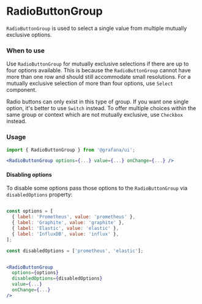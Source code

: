 
<Meta title="MDX|RadioButtonGroup" component={RadioButtonGroup} />

# RadioButtonGroup

`RadioButtonGroup` is used to select a single value from multiple mutually exclusive options.

### When to use

Use `RadioButtonGroup` for mutually exclusive selections if there are up to four options available. This is because the `RadioButtonGroup` cannot have more than one row and should still accommodate small resolutions. For a mutually exclusive selection of more than four options, use `Select` component.

Radio buttons can only exist in this type of group. If you want one single option, it's better to use `Switch` instead. To offer multiple choices within the same group or context which are not mutually exclusive, use `Checkbox` instead.

### Usage

```jsx
import { RadioButtonGroup } from '@grafana/ui';

<RadioButtonGroup options={...} value={...} onChange={...} />
```

#### Disabling options

To disable some options pass those options to the `RadioButtonGroup` via `disabledOptions` property:

```jsx

const options = [
  { label: 'Prometheus', value: 'prometheus' },
  { label: 'Graphite', value: 'graphite' },
  { label: 'Elastic', value: 'elastic' },
  { label: 'InfluxDB', value: 'influx' },
];

const disabledOptions = ['prometheus', 'elastic'];


<RadioButtonGroup
  options={options}
  disabledOptions={disabledOptions}
  value={...}
  onChange={...}
/>
```

<ArgTypes of={RadioButtonGroup} />
